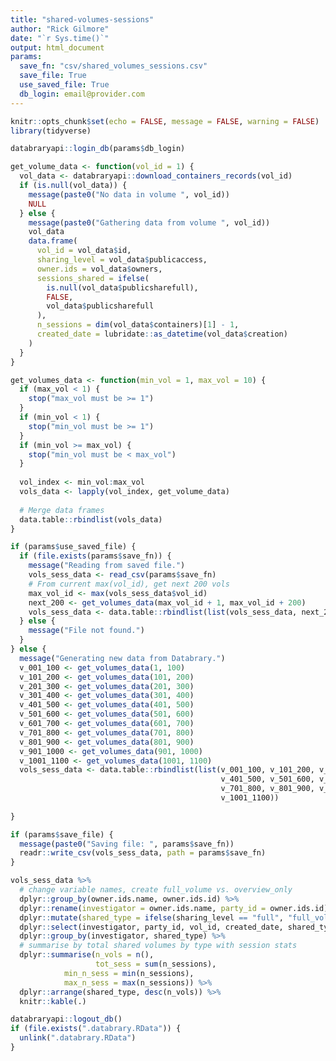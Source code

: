 ```yaml
---
title: "shared-volumes-sessions"
author: "Rick Gilmore"
date: "`r Sys.time()`"
output: html_document
params:
  save_fn: "csv/shared_volumes_sessions.csv"
  save_file: True
  use_saved_file: True
  db_login: email@provider.com
---
```


```r
knitr::opts_chunk$set(echo = FALSE, message = FALSE, warning = FALSE)
library(tidyverse)

databraryapi::login_db(params$db_login)
```

```r
get_volume_data <- function(vol_id = 1) {
  vol_data <- databraryapi::download_containers_records(vol_id)
  if (is.null(vol_data)) {
    message(paste0("No data in volume ", vol_id))
    NULL
  } else {
    message(paste0("Gathering data from volume ", vol_id))
    vol_data
    data.frame(
      vol_id = vol_data$id,
      sharing_level = vol_data$publicaccess,
      owner.ids = vol_data$owners,
      sessions_shared = ifelse(
        is.null(vol_data$publicsharefull),
        FALSE,
        vol_data$publicsharefull
      ),
      n_sessions = dim(vol_data$containers)[1] - 1,
      created_date = lubridate::as_datetime(vol_data$creation)
    )
  }
}

get_volumes_data <- function(min_vol = 1, max_vol = 10) {
  if (max_vol < 1) {
    stop("max_vol must be >= 1")
  }
  if (min_vol < 1) {
    stop("min_vol must be >= 1")
  }
  if (min_vol >= max_vol) {
    stop("min_vol must be < max_vol")
  }
  
  vol_index <- min_vol:max_vol
  vols_data <- lapply(vol_index, get_volume_data)
  
  # Merge data frames
  data.table::rbindlist(vols_data)
}
```

```r
if (params$use_saved_file) {
  if (file.exists(params$save_fn)) {
    message("Reading from saved file.")
    vols_sess_data <- read_csv(params$save_fn)
    # From current max(vol_id), get next 200 vols
    max_vol_id <- max(vols_sess_data$vol_id)
    next_200 <- get_volumes_data(max_vol_id + 1, max_vol_id + 200)
    vols_sess_data <- data.table::rbindlist(list(vols_sess_data, next_200))
  } else {
    message("File not found.")
  }
} else {
  message("Generating new data from Databrary.")
  v_001_100 <- get_volumes_data(1, 100)
  v_101_200 <- get_volumes_data(101, 200)
  v_201_300 <- get_volumes_data(201, 300)
  v_301_400 <- get_volumes_data(301, 400)
  v_401_500 <- get_volumes_data(401, 500)
  v_501_600 <- get_volumes_data(501, 600)
  v_601_700 <- get_volumes_data(601, 700)
  v_701_800 <- get_volumes_data(701, 800)
  v_801_900 <- get_volumes_data(801, 900)
  v_901_1000 <- get_volumes_data(901, 1000)
  v_1001_1100 <- get_volumes_data(1001, 1100)
  vols_sess_data <- data.table::rbindlist(list(v_001_100, v_101_200, v_201_300, v_301_400,
                                               v_401_500, v_501_600, v_601_700,
                                               v_701_800, v_801_900, v_901_1000,
                                               v_1001_1100))
  
}

if (params$save_file) {
  message(paste0("Saving file: ", params$save_fn))
  readr::write_csv(vols_sess_data, path = params$save_fn)
}
```

```r
vols_sess_data %>%
  # change variable names, create full_volume vs. overview_only
  dplyr::group_by(owner.ids.name, owner.ids.id) %>%
  dplyr::rename(investigator = owner.ids.name, party_id = owner.ids.id) %>%
  dplyr::mutate(shared_type = ifelse(sharing_level == "full", "full_volume", "overview_only")) %>%
  dplyr::select(investigator, party_id, vol_id, created_date, shared_type, n_sessions) %>%
  dplyr::group_by(investigator, shared_type) %>%
  # summarise by total shared volumes by type with session stats
  dplyr::summarise(n_vols = n(), 
                   tot_sess = sum(n_sessions),
            min_n_sess = min(n_sessions),  
            max_n_sess = max(n_sessions)) %>%
  dplyr::arrange(shared_type, desc(n_vols)) %>%
  knitr::kable(.)
```


```r
databraryapi::logout_db()
if (file.exists(".databrary.RData")) {
  unlink(".databrary.RData")
}
```

